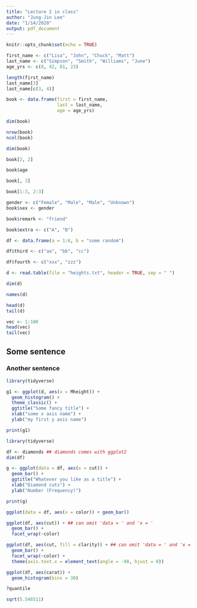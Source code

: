 ```yaml
---
title: "Lecture 2 in class"
author: "Jung-Jin Lee"
date: "1/14/2020"
output: pdf_document
---
```


```r
knitr::opts_chunk$set(echo = TRUE)
```

```r
first_name <- c("Lisa", "John", "Chuck", "Matt")
last_name <- c("Simpson", "Smith", "Williams", "June")
age_yrs <- c(8, 42, 81, 23)

length(first_name)
last_name[3]
last_name[c(3, 4)]

book <- data.frame(first = first_name, 
                   last = last_name,
                   age = age_yrs)

dim(book)

nrow(book)
ncol(book)

dim(book)

book[2, 2]

book$age

book[, 3]

book[1:3, 2:3]
```


```r
gender <- c("Female", "Male", "Male", "Unknown")
book$sex <- gender

book$remark <- "friend"

book$extra <- c("A", "B")

df <- data.frame(a = 1:6, b = "some random")

df$third <- c("aa", "bb", "cc")

df$fourth <- c("xxx", "zzz")

```

```r
d <- read.table(file = "heights.txt", header = TRUE, sep = " ")
```

```r
dim(d)

names(d)

head(d)
tail(d)

vec <- 1:100
head(vec)
tail(vec)
```

\newpage

## Some sentence



### Another sentence

```r
library(tidyverse)

g1 <- ggplot(d, aes(x = Mheight)) + 
  geom_histogram() +
  theme_classic() +
  ggtitle("Some fancy title") +
  xlab("some x axis name") +
  ylab("my first y axis name")

print(g1)
```

```r
library(tidyverse)

df <- diamonds ## diamonds comes with ggplot2
dim(df)
```

```r
g <- ggplot(data = df, aes(x = cut)) + 
  geom_bar() + 
  ggtitle("Whatever you like as a title") +
  xlab("Diamond cuts") +
  ylab("Number (Frequency)") 

print(g)
```

```r
ggplot(data = df, aes(x = color)) + geom_bar() 

ggplot(df, aes(cut)) + ## can omit 'data = ' and 'x = '
  geom_bar() +
  facet_wrap(~color)
```


```r
ggplot(df, aes(cut, fill = clarity)) + ## can omit 'data = ' and 'x = '
  geom_bar() +
  facet_wrap(~color) +
  theme(axis.text.x = element_text(angle = -90, hjust = 0))
```


```r
ggplot(df, aes(carat)) +
  geom_histogram(bins = 30)

?quantile

sqrt(5.546511)
```





